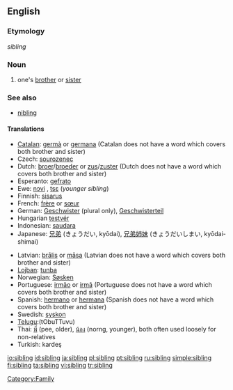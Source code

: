 ==English==

===Etymology===
{{OE.}} ''sibling''

===Noun===
{{wikipedia}}
{{en-noun}}

# one's [[brother]] or [[sister]]

===See also===
*[[nibling]]

====Translations====
{{rfc-level|Translations at L4+ not in L3 POS section}}
{{trans-top|brother or sister}}
*[[Catalan]]: [[germà]] {{m}} or [[germana]] {{f}} (Catalan does not have a word which covers both brother and sister)
*Czech: [[sourozenec]] {{m}}
*Dutch: [[broer]]/[[broeder]] {{m}} or [[zus]]/[[zuster]] {{f}} (Dutch does not have a word which covers both brother and sister)
*Esperanto: [[gefrato]]
*Ewe: [[nɔvi]] {{n}}, [[tsɛ]] (''younger sibling'') {{n}}
*Finnish: [[sisarus]]
*French: [[frère]] {{m}} or [[sœur]] {{f}}
*German: [[Geschwister]] {{n}} (plural only), [[Geschwisterteil]] {{n}}
*Hungarian [[testvér]]
*Indonesian: [[saudara]]
*Japanese: [[兄弟]] (きょうだい, kyōdai), [[兄弟姉妹]] (きょうだいしまい, kyōdai-shimai)
{{trans-mid}}
*Latvian: [[brālis]] {{m}} or [[māsa]] {{f}} (Latvian does not have a word which covers both brother and sister)
*[[Lojban]]: [[tunba]]
*Norwegian: [[Søsken]] {{n}}
*Portuguese: [[irmão]] {{m}} or [[irmã]] {{f}} (Portuguese does not have a word which covers both brother and sister)
*Spanish: [[hermano]] {{m}} or [[hermana]] {{f}} (Spanish does not have a word which covers both brother and sister)
*Swedish: [[syskon]] {{n}}
*[[Telugu]]:(tObuTTuvu){{t|te|తోబుట్టువు}}
*Thai: [[พี่]] (pee, older), [[น้อง]] (norng, younger), both often used loosely for non-relatives
*Turkish: kardeş
{{trans-bottom}}

[[Category:Family]]

[[io:sibling]]
[[id:sibling]]
[[ja:sibling]]
[[pl:sibling]]
[[pt:sibling]]
[[ru:sibling]]
[[simple:sibling]]
[[fi:sibling]]
[[ta:sibling]]
[[vi:sibling]]
[[tr:sibling]]